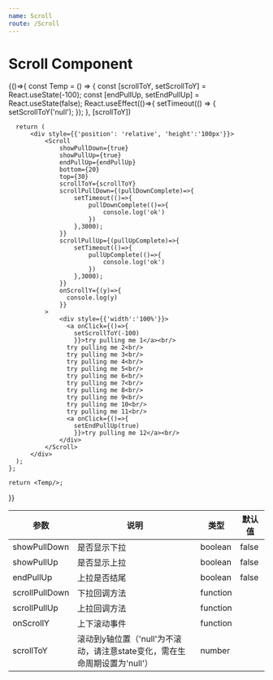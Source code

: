 ```yaml
---
name: Scroll
route: /Scroll
---
```



# Scroll Component

<Playground>
  {()=>{
    const Temp = () => {
      const [scrollToY, setScrollToY] = React.useState(-100);
      const [endPullUp, setEndPullUp] = React.useState(false);
      React.useEffect(()=>{
        setTimeout(() => {
          setScrollToY('null');
        });
      }, [scrollToY])

      return (
          <div style={{'position': 'relative', 'height':'100px'}}>
              <Scroll
                  showPullDown={true}
                  showPullUp={true}
                  endPullUp={endPullUp}
                  bottom={20}
                  top={30}
                  scrollToY={scrollToY}
                  scrollPullDown={(pullDownComplete)=>{
                      setTimeout(()=>{
                          pullDownComplete(()=>{
                              console.log('ok')
                          })
                      },3000);
                  }}
                  scrollPullUp={(pullUpComplete)=>{
                      setTimeout(()=>{
                          pullUpComplete(()=>{
                              console.log('ok')
                          })
                      },3000);
                  }}
                  onScrollY={(y)=>{
                    console.log(y)
                  }}
              >
                  <div style={{'width':'100%'}}>
                    <a onClick={()=>{
                      setScrollToY(-100)
                      }}>try pulling me 1</a><br/>
                    try pulling me 2<br/>
                    try pulling me 3<br/>
                    try pulling me 4<br/>
                    try pulling me 5<br/>
                    try pulling me 6<br/>
                    try pulling me 7<br/>
                    try pulling me 8<br/>
                    try pulling me 9<br/>
                    try pulling me 10<br/>
                    try pulling me 11<br/>
                    <a onClick={()=>{
                      setEndPullUp(true)
                      }}>try pulling me 12</a><br/>
                  </div>
              </Scroll>
          </div>
      );
    };

    return <Temp/>;
  }}
</Playground>

|      参数      |                                    说明                                    |   类型   | 默认值 |
| -------------- | -------------------------------------------------------------------------- | -------- | ------ |
| showPullDown   | 是否显示下拉                                                               | boolean  | false  |
| showPullUp     | 是否显示上拉                                                               | boolean  | false  |
| endPullUp      | 上拉是否结尾                                                               | boolean  | false  |
| scrollPullDown | 下拉回调方法                                                               | function |        |
| scrollPullUp   | 上拉回调方法                                                               | function |        |
| onScrollY      | 上下滚动事件                                                               | function |        |
| scrollToY      | 滚动到y轴位置（'null'为不滚动，请注意state变化，需在生命周期设置为'null'） | number   |        |
